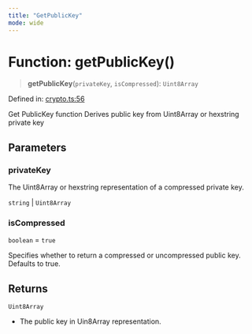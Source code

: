```yaml
---
title: "GetPublicKey"
mode: wide
---
```

  
# Function: getPublicKey()

> **getPublicKey**(`privateKey`, `isCompressed`): `Uint8Array`

Defined in: [crypto.ts:56](https://github.com/tkhq/sdk/blob/ee72856c3f450731d7501ab05001215768b71500/packages/crypto/src/crypto.ts#L56)

Get PublicKey function
Derives public key from Uint8Array or hexstring private key

## Parameters

### privateKey

The Uint8Array or hexstring representation of a compressed private key.

`string` | `Uint8Array`

### isCompressed

`boolean` = `true`

Specifies whether to return a compressed or uncompressed public key. Defaults to true.

## Returns

`Uint8Array`

- The public key in Uin8Array representation.
